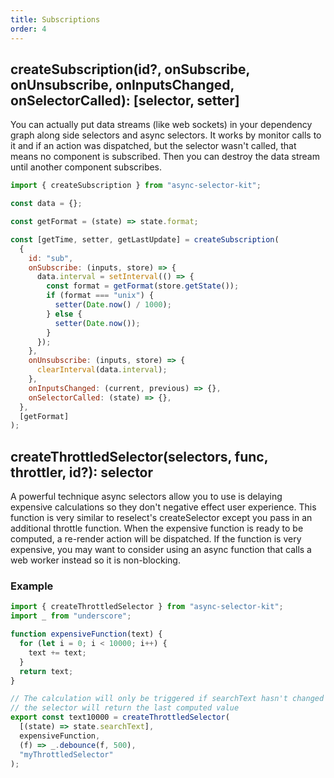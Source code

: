 ```yaml
---
title: Subscriptions
order: 4
---
```


## createSubscription(id?, onSubscribe, onUnsubscribe, onInputsChanged, onSelectorCalled): [selector, setter]

You can actually put data streams (like web sockets) in your dependency graph along side selectors and async selectors. It works by monitor calls to it and if an action was dispatched, but the selector wasn't called, that means no component is subscribed. Then you can destroy the data stream until another component subscribes.

```js
import { createSubscription } from "async-selector-kit";

const data = {};

const getFormat = (state) => state.format;

const [getTime, setter, getLastUpdate] = createSubscription(
  {
    id: "sub",
    onSubscribe: (inputs, store) => {
      data.interval = setInterval(() => {
        const format = getFormat(store.getState());
        if (format === "unix") {
          setter(Date.now() / 1000);
        } else {
          setter(Date.now());
        }
      });
    },
    onUnsubscribe: (inputs, store) => {
      clearInterval(data.interval);
    },
    onInputsChanged: (current, previous) => {},
    onSelectorCalled: (state) => {},
  },
  [getFormat]
);
```

## createThrottledSelector(selectors, func, throttler, id?): selector

A powerful technique async selectors allow you to use is delaying expensive calculations so they don't negative effect user experience. This function is very similar to reselect's createSelector except you pass in an additional throttle function. When the expensive function is ready to be computed, a re-render action will be dispatched. If the function is very expensive, you may want to consider using an async function that calls a web worker instead so it is non-blocking.

### Example

```js
import { createThrottledSelector } from "async-selector-kit";
import _ from "underscore";

function expensiveFunction(text) {
  for (let i = 0; i < 10000; i++) {
    text += text;
  }
  return text;
}

// The calculation will only be triggered if searchText hasn't changed for 500ms (the first calculation will be done no matter what)
// the selector will return the last computed value
export const text10000 = createThrottledSelector(
  [(state) => state.searchText],
  expensiveFunction,
  (f) => _.debounce(f, 500),
  "myThrottledSelector"
);
```
